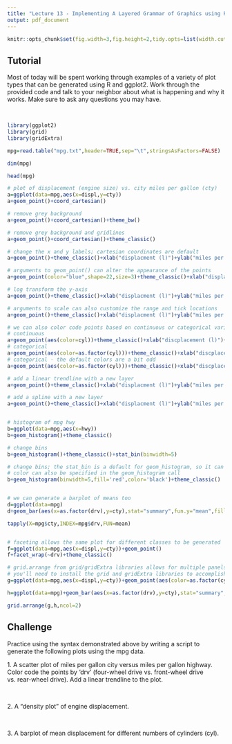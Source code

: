 ```yaml
---
title: "Lecture 13 - Implementing A Layered Grammar of Graphics using R and ggplot2"
output: pdf_document
---
```

```r
knitr::opts_chunk$set(fig.width=3,fig.height=2,tidy.opts=list(width.cutoff=60),tidy=TRUE)
```

\pagenumbering{gobble}

## Tutorial

Most of today will be spent working through examples of a variety of plot types that can be generated using R and ggplot2. Work through the provided code and talk to your neighbor about what is happening and why it works. Make sure to ask any questions you may have.

&nbsp;

```r
library(ggplot2)
library(grid)
library(gridExtra)

mpg=read.table("mpg.txt",header=TRUE,sep="\t",stringsAsFactors=FALSE)

dim(mpg)

head(mpg)

# plot of displacement (engine size) vs. city miles per gallon (cty)
a=ggplot(data=mpg,aes(x=displ,y=cty))
a+geom_point()+coord_cartesian()

# remove grey background
a+geom_point()+coord_cartesian()+theme_bw()

# remove grey background and gridlines
a+geom_point()+coord_cartesian()+theme_classic()

# change the x and y labels; cartesian coordinates are default
a+geom_point()+theme_classic()+xlab("displacment (l)")+ylab("miles per gallon-city")

# arguments to geom_point() can alter the appearance of the points
a+geom_point(color="blue",shape=22,size=3)+theme_classic()+xlab("displacment (l)")+ylab("miles per gallon-city")

# log transform the y-axis
a+geom_point()+theme_classic()+xlab("displacment (l)")+ylab("miles per gallon-city")+scale_y_log10()

# arguments to scale can also customize the range and tick locations
a+geom_point()+theme_classic()+xlab("displacment (l)")+ylab("miles per gallon-city")+scale_y_log10(limits=c(1,100),breaks=c(1,10,100))

# we can also color code points based on continuous or categorical variables
# continuous
a+geom_point(aes(color=cyl))+theme_classic()+xlab("discplacement (l)")+ylab("miles per gallon-city")
# categorical
a+geom_point(aes(color=as.factor(cyl)))+theme_classic()+xlab("discplacement (l)")+ylab("miles per gallon-city")
# categorical - the default colors are a bit odd
a+geom_point(aes(color=as.factor(cyl)))+theme_classic()+xlab("discplacement (l)")+ylab("miles per gallon-city")+scale_color_manual(values=c('red','green','blue','orange'))+theme(legend.title=element_blank())

# add a linear trendline with a new layer
a+geom_point()+theme_classic()+xlab("displacment (l)")+ylab("miles per gallon-city")+stat_smooth(method="lm")

# add a spline with a new layer
a+geom_point()+theme_classic()+xlab("displacment (l)")+ylab("miles per gallon-city")+stat_smooth(method="loess")


# histogram of mpg hwy
b=ggplot(data=mpg,aes(x=hwy))
b+geom_histogram()+theme_classic()

# change bins
b+geom_histogram()+theme_classic()+stat_bin(binwidth=5)

# change bins; the stat_bin is a default for geom_histogram, so it can be skippped
# color can also be specified in the geom_histogram call
b+geom_histogram(binwidth=5,fill='red',color='black')+theme_classic()


# we can generate a barplot of means too
d=ggplot(data=mpg)
d+geom_bar(aes(x=as.factor(drv),y=cty),stat="summary",fun.y="mean",fill='black',color='black')+theme_classic()+xlab("drive")+ylab("miles per gallon city")

tapply(X=mpg$cty,INDEX=mpg$drv,FUN=mean)


# faceting allows the same plot for different classes to be generated
f=ggplot(data=mpg,aes(x=displ,y=cty))+geom_point()
f+facet_wrap(~drv)+theme_classic()

# grid.arrange from grid/gridExtra libraries allows for multiple panels with different plot types
# you'll need to install the grid and gridExtra libraries to accomplish this!
g=ggplot(data=mpg,aes(x=displ,y=cty))+geom_point(aes(color=as.factor(cyl)))+theme_classic()+xlab("displacement (l)")+ylab("miles per gallon-city")+scale_color_manual(values=c('red','green','blue','orange'))+theme(legend.title=element_blank())

h=ggplot(data=mpg)+geom_bar(aes(x=as.factor(drv),y=cty),stat="summary",fun.y="mean")+theme_classic()

grid.arrange(g,h,ncol=2)
```

## Challenge

Practice using the syntax demonstrated above by writing a script to generate the following plots using the mpg data.

1\. A scatter plot of miles per gallon city versus miles per gallon highway. Color code the points by 'drv' (four-wheel drive vs. front-wheel drive vs. rear-wheel drive). Add a linear trendline to the plot.

&nbsp;

2\. A "density plot" of engine displacement.

&nbsp;

3\. A barplot of mean displacement for different numbers of cylinders (cyl).